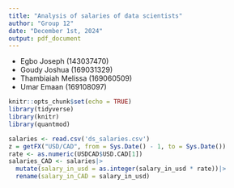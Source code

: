 ```yaml
---
title: "Analysis of salaries of data scientists"
author: "Group 12"
date: "December 1st, 2024"
output: pdf_document
---
```


-   Egbo Joseph (143037470)
-   Goudy Joshua (169031329)
-   Thambiaiah Melissa (169060509)
-   Umar Emaan (169108097)


```r
knitr::opts_chunk$set(echo = TRUE)
library(tidyverse)
library(knitr)
library(quantmod)
```

```r
salaries <- read.csv('ds_salaries.csv')
z = getFX("USD/CAD", from = Sys.Date() - 1, to = Sys.Date())
rate <- as.numeric(USDCAD$USD.CAD[1])
salaries_CAD <- salaries|>
  mutate(salary_in_usd = as.integer(salary_in_usd * rate))|>
  rename(salary_in_CAD = salary_in_usd) 
```


